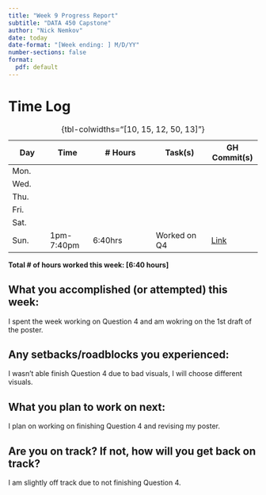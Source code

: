 ```yaml
---
title: "Week 9 Progress Report"
subtitle: "DATA 450 Capstone"
author: "Nick Nemkov"
date: today
date-format: "[Week ending: ] M/D/YY"
number-sections: false
format:
  pdf: default
---
```


# Time Log

| Day  | Time  | \# Hours | Task(s) | GH Commit(s) |
|------|-------|----------|---------|--------|
| Mon.  |  |  |  |  |
| Wed.  |  |  |  |  |
| Thu.  |  |  |  |  |
| Fri.  |  |  |  |  |
| Sat.  |  |  |  |  |
| Sun.  | 1pm-7:40pm | 6:40hrs | Worked on Q4 | [Link](https://github.com/NicknNemkov/capstone/commit/06a2190bf44ed6fd94aa41ad6b8b0a307c63a5a5) |

: {tbl-colwidths="[10, 15, 12, 50, 13]"}

**Total \# of hours worked this week: [6:40 hours]**

## What you accomplished (or attempted) this week:

I spent the week working on Question 4 and am wokring on the 1st draft of the poster.

## Any setbacks/roadblocks you experienced:

I wasn't able finish Question 4 due to bad visuals, I will choose different visuals.

## What you plan to work on next:

I plan on working on finishing Question 4 and revising my poster.

## Are you on track? If not, how will you get back on track?

I am slightly off track due to not finishing Question 4.
